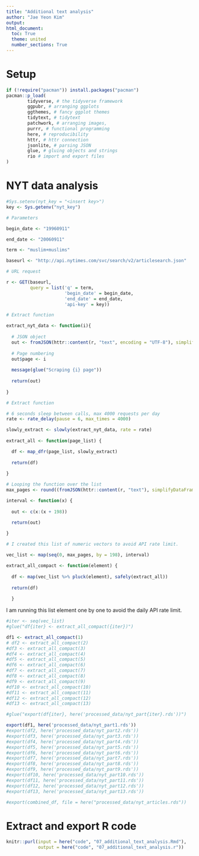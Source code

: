 ```yaml
---
title: "Additional text analysis"
author: "Jae Yeon Kim"
output:
html_document:
  toc: True
  theme: united
  number_sections: True
---
```


# Setup

```r
if (!require("pacman")) install.packages("pacman")
pacman::p_load(
        tidyverse, # the tidyverse framework
        ggpubr, # arranging ggplots
        ggthemes, # fancy ggplot themes
        tidytext, # tidytext
        patchwork, # arranging images,
        purrr, # functional programming
        here, # reproducibility
        httr, # httr connection 
        jsonlite, # parsing JSON
        glue, # gluing objects and strings         
        rio # import and export files  
)
```

# NYT data analysis 

```r
#Sys.setenv(nyt_key = "<insert key>")
key <- Sys.getenv("nyt_key")
```

```r
# Parameters 

begin_date <- "19960911"

end_date <- "20060911"

term <- "muslim+muslims"

baseurl <- "http://api.nytimes.com/svc/search/v2/articlesearch.json"

# URL request 

r <- GET(baseurl, 
         query = list('q' = term, 
                      'begin_date' = begin_date, 
                      'end_date' = end_date,
                      'api-key' = key))

```


```r
# Extract function 

extract_nyt_data <- function(i){
  
  # JSON object 
  out <- fromJSON(httr::content(r, "text", encoding = "UTF-8"), simplifyDataFrame = TRUE, flatten = TRUE) 
    
  # Page numbering 
  out$page <- i
  
  message(glue("Scraping {i} page"))
  
  return(out)
  
}
```

```r
# Extract function 

# 6 seconds sleep between calls, max 4000 requests per day 
rate <- rate_delay(pause = 6, max_times = 4000)

slowly_extract <- slowly(extract_nyt_data, rate = rate)
  
extract_all <- function(page_list) {

  df <- map_dfr(page_list, slowly_extract) 
  
  return(df)
  
}
```

```r
# Looping the function over the list
max_pages <- round((fromJSON(httr::content(r, "text"), simplifyDataFrame = TRUE, flatten = TRUE)$response$meta$hits[1] / 10) - 1)

interval <- function(x) {
  
  out <- c(x:(x + 198)) 

  return(out)
  
}

# I created this list of numeric vectors to avoid API rate limit. 

vec_list <- map(seq(0, max_pages, by = 198), interval)
```

```r
extract_all_compact <- function(element) {
  
  df <- map(vec_list %>% pluck(element), safely(extract_all))
  
  return(df)
  
  }
```

I am running this list element one by one to avoid the daily API rate limit.

```r

#iter <- seq(vec_list)
#glue("df{iter} <- extract_all_compact({iter})")

df1 <- extract_all_compact(1)
# df2 <- extract_all_compact(2)
#df3 <- extract_all_compact(3)
#df4 <- extract_all_compact(4)
#df5 <- extract_all_compact(5)
#df6 <- extract_all_compact(6)
#df7 <- extract_all_compact(7)
#df8 <- extract_all_compact(8)
#df9 <- extract_all_compact(9)
#df10 <- extract_all_compact(10)
#df11 <- extract_all_compact(11)
#df12 <- extract_all_compact(12)
#df13 <- extract_all_compact(13)

#glue("export(df{iter}, here('processed_data/nyt_part{iter}.rds'))")

export(df1, here('processed_data/nyt_part1.rds'))
#export(df2, here('processed_data/nyt_part2.rds'))
#export(df3, here('processed_data/nyt_part3.rds'))
#export(df4, here('processed_data/nyt_part4.rds'))
#export(df5, here('processed_data/nyt_part5.rds'))
#export(df6, here('processed_data/nyt_part6.rds'))
#export(df7, here('processed_data/nyt_part7.rds'))
#export(df8, here('processed_data/nyt_part8.rds'))
#export(df9, here('processed_data/nyt_part9.rds'))
#export(df10, here('processed_data/nyt_part10.rds'))
#export(df11, here('processed_data/nyt_part11.rds'))
#export(df12, here('processed_data/nyt_part12.rds'))
#export(df13, here('processed_data/nyt_part13.rds'))

#export(combined_df, file = here("processed_data/nyt_articles.rds"))
```

# Extract and export R code 

```r
knitr::purl(input = here("code", "07_additional_text_analysis.Rmd"), 
            output = here("code", "07_additional_text_analysis.r"))
```

